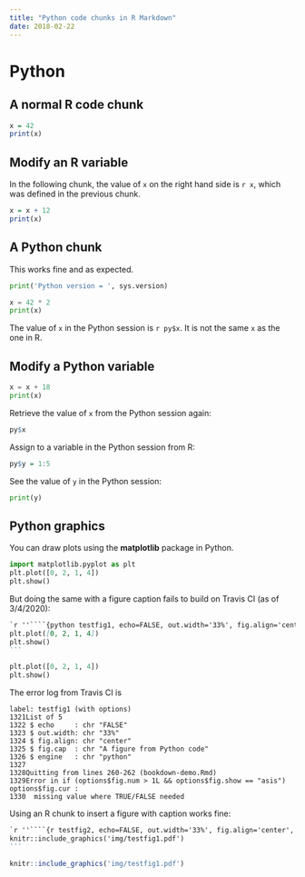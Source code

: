```yaml
---
title: "Python code chunks in R Markdown"
date: 2018-02-22
---
```


# Python

## A normal R code chunk

```r
x = 42
print(x)
```

## Modify an R variable

In the following chunk, the value of `x` on the right hand side
is `r x`, which was defined in the previous chunk.

```r
x = x + 12
print(x)
```

## A Python chunk

This works fine and as expected. 

```python
print('Python version = ', sys.version)

x = 42 * 2
print(x) 
```

The value of `x` in the Python session is `r py$x`.
It is not the same `x` as the one in R.

## Modify a Python variable

```python
x = x + 18 
print(x)
```

Retrieve the value of `x` from the Python session again:

```r
py$x
```

Assign to a variable in the Python session from R:

```r
py$y = 1:5
```

See the value of `y` in the Python session:

```python
print(y)
```

## Python graphics

You can draw plots using the **matplotlib** package in Python.

```python
import matplotlib.pyplot as plt
plt.plot([0, 2, 1, 4])
plt.show()
```

But doing the same with a figure caption fails to build on Travis CI (as of 3/4/2020):

````markdown
`r ''````{python testfig1, echo=FALSE, out.width='33%', fig.align='center', fig.cap = 'A figure from Python code'}
plt.plot([0, 2, 1, 4])
plt.show()
```
````

```python
plt.plot([0, 2, 1, 4])
plt.show()
```

The error log from Travis CI is
```
label: testfig1 (with options) 
1321List of 5
1322 $ echo     : chr "FALSE"
1323 $ out.width: chr "33%"
1324 $ fig.align: chr "center"
1325 $ fig.cap  : chr "A figure from Python code"
1326 $ engine   : chr "python"
1327
1328Quitting from lines 260-262 (bookdown-demo.Rmd) 
1329Error in if (options$fig.num > 1L && options$fig.show == "asis") options$fig.cur : 
1330  missing value where TRUE/FALSE needed
```

Using an R chunk to insert a figure with caption works fine:

````markdown
`r ''````{r testfig2, echo=FALSE, out.width='33%', fig.align='center', fig.cap='A figure from a PDF file.'}
knitr::include_graphics('img/testfig1.pdf')
```
````

```r
knitr::include_graphics('img/testfig1.pdf')
```

